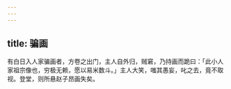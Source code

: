 ```yaml
---
---
---
```

title: 骗画
---



有白日入人家骗画者，方卷之出门，主人自外归，贼窘，乃持画而跪曰：「此小人家祖宗像也，穷极无赖，愿以易米数斗。」主人大笑，嗤其愚妄，叱之去，竟不取视。登堂，则所悬赵子昂画失矣。